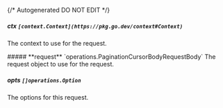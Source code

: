 {/* Autogenerated DO NOT EDIT  */}

##### **ctx** `[context.Context](https://pkg.go.dev/context#Context)`
The context to use for the request.

<Collapsible>
    ##### **request** `operations.PaginationCursorBodyRequestBody`
    The request object to use for the request.
    <Collapsible.Break/>
    <PaginationCursorBodyRequestBody/>
</Collapsible>

##### **opts** `[]operations.Option`
The options for this request.

